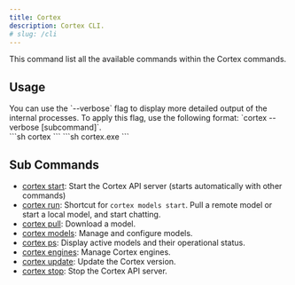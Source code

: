```yaml
---
title: Cortex
description: Cortex CLI.
# slug: /cli
---
```



This command list all the available commands within the Cortex commands.

## Usage

<Aside>
You can use the `--verbose` flag to display more detailed output of the internal processes. To apply this flag, use the following format: `cortex --verbose [subcommand]`.
</Aside>

<Tabs>
  <TabItem value="MacOs/Linux" label="MacOs/Linux">
  ```sh
  cortex
  ```
  </TabItem>
  <TabItem value="Windows" label="Windows">
  ```sh
  cortex.exe
  ```
  </TabItem>
</Tabs>

## Sub Commands

- [cortex start](/docs/cli/start): Start the Cortex API server (starts automatically with other commands)
- [cortex run](/docs/cli/run): Shortcut for `cortex models start`. Pull a remote model or start a local model, and start chatting.
- [cortex pull](/docs/cli/pull): Download a model.
- [cortex models](/docs/cli/models): Manage and configure models.
- [cortex ps](/docs/cli/ps): Display active models and their operational status.
- [cortex engines](/docs/cli/engines): Manage Cortex engines.
- [cortex update](/docs/cli/update): Update the Cortex version.
- [cortex stop](/docs/cli/stop): Stop the Cortex API server.
